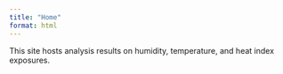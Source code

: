 ```yaml
---
title: "Home"
format: html
---
```


This site hosts analysis results on humidity, temperature, and heat index exposures.
